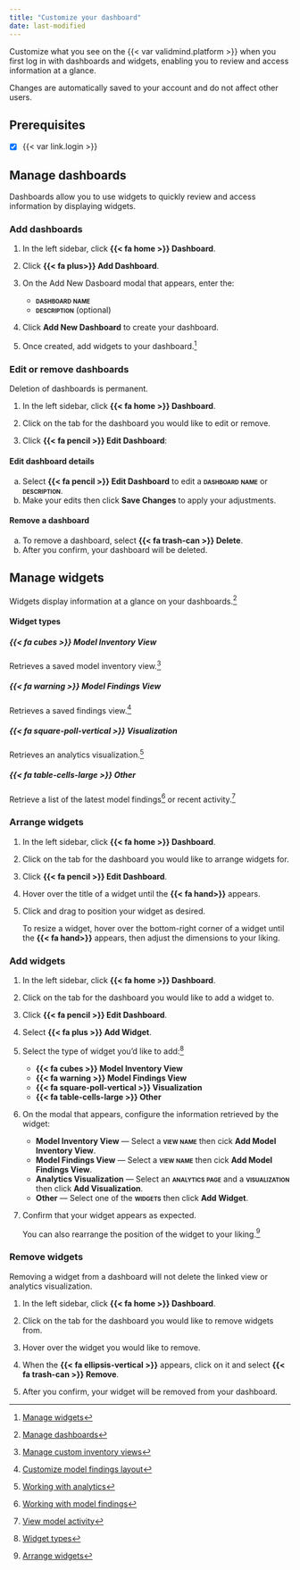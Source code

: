 ```yaml
---
title: "Customize your dashboard"
date: last-modified
---
```


Customize what you see on the {{< var validmind.platform >}} when you first log in with dashboards and widgets, enabling you to review and access information at a glance. 

:::{.callout}
Changes are automatically saved to your account and do not affect other users.
:::

::: {.attn}

## Prerequisites

- [x] {{< var link.login >}}

:::

## Manage dashboards

Dashboards allow you to use widgets to quickly review and access information by displaying widgets.

### Add dashboards

1. In the left sidebar, click **{{< fa home >}} Dashboard**.

2. Click **{{< fa plus>}} Add Dashboard**.

3. On the Add New Dasboard modal that appears, enter the:

    - **[dashboard name]{.smallcaps}**
    - **[description]{.smallcaps}** (optional)

4. Click **Add New Dashboard** to create your dashboard.

5. Once created, add widgets to your dashboard.[^1]

### Edit or remove dashboards

::: {.callout-important}
Deletion of dashboards is permanent.

:::

1. In the left sidebar, click **{{< fa home >}} Dashboard**.

2. Click on the tab for the dashboard you would like to edit or remove.

3. Click **{{< fa pencil >}} Edit Dashboard**:

::: {.panel-tabset}

#### Edit dashboard details

a. Select **{{< fa pencil >}} Edit Dashboard** to edit a **[dashboard name]{.smallcaps}**  or **[description]{.smallcaps}**.
b. Make your edits then click **Save Changes** to apply your adjustments.


#### Remove a dashboard

a. To remove a dashboard, select **{{< fa trash-can >}} Delete**.
b. After you confirm, your dashboard will be deleted.

:::

## Manage widgets

Widgets display information at a glance on your dashboards.[^2]

#### Widget types

::: {.panel-tabset}

##### {{< fa cubes >}} Model Inventory View
Retrieves a saved model inventory view.[^3]

##### {{< fa warning >}} Model Findings View
Retrieves a saved findings view.[^4]

##### {{< fa square-poll-vertical >}} Visualization
Retrieves an analytics visualization.[^5]

##### {{< fa table-cells-large >}} Other
Retrieve a list of the latest model findings[^6] or recent activity.[^7]

:::

### Arrange widgets

1. In the left sidebar, click **{{< fa home >}} Dashboard**.

2. Click on the tab for the dashboard you would like to arrange widgets for.

3. Click **{{< fa pencil >}} Edit Dashboard**.

4.  Hover over the title of a widget until the **{{< fa hand>}}** appears.

2. Click and drag to position your widget as desired.

    To resize a widget, hover over the bottom-right corner of a widget until the **{{< fa hand>}}** appears, then adjust the dimensions to your liking. 

### Add widgets

1. In the left sidebar, click **{{< fa home >}} Dashboard**.

2. Click on the tab for the dashboard you would like to add a widget to.

3. Click **{{< fa pencil >}} Edit Dashboard**.

4. Select **{{< fa plus >}} Add Widget**.

5. Select the type of widget you'd like to add:[^8]

    - **{{< fa cubes >}} Model Inventory View**
    - **{{< fa warning >}} Model Findings View**
    - **{{< fa square-poll-vertical >}} Visualization**
    - **{{< fa table-cells-large >}} Other**

6. On the modal that appears, configure the information retrieved by the widget: 

    - **Model Inventory View** — Select a **[view name]{.smallcaps}** then cick **Add Model Inventory View**.
    - **Model Findings View** — Select a **[view name]{.smallcaps}** then cick **Add Model Findings View**.
    - **Analytics Visualization** — Select an **[analytics page]{.smallcaps}** and a **[visualization]{.smallcaps}** then click **Add Visualization**.
    - **Other** — Select one of the **[widgets]{.smallcaps}** then click **Add Widget**.

7. Confirm that your widget appears as expected. 

    You can also rearrange the position of the widget to your liking.[^9]

### Remove widgets

::: {.callout-important title="Removal of widgets is permanent."}
Removing a widget from a dashboard will not delete the linked view or analytics visualization. 

:::

1. In the left sidebar, click **{{< fa home >}} Dashboard**.

2. Click on the tab for the dashboard you would like to remove widgets from.

3. Hover over the widget you would like to remove.

4. When the **{{< fa ellipsis-vertical >}}** appears, click on it and select [**{{< fa trash-can >}} Remove**]{.red}.

5. After you confirm, your widget will be removed from your dashboard.


<!-- FOOTNOTES -->

[^1]: [Manage widgets](#manage-widgets)

[^2]: [Manage dashboards](#manage-dashboards)

[^3]: [Manage custom inventory views](/guide/model-inventory/customize-model-inventory-layout.qmd#manage-custom-inventory-views)

[^4]: [Customize model findings layout](/guide/model-validation/view-filter-model-findings.qmd#customize-model-findings-layout)

[^5]: [Working with analytics](/guide/reporting/working-with-analytics.qmd)

[^6]: [Working with model findings](/guide/model-validation/working-with-model-findings.qmd)

[^7]: [View model activity](/guide/model-inventory/view-model-activity.qmd)

[^8]: [Widget types](#widget-types)

[^9]: [Arrange widgets](#arrange-widgets)
